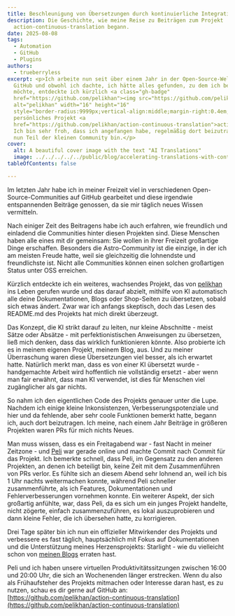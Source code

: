 ```yaml
---
title: Beschleunigung von Übersetzungen durch kontinuierliche Integration
description: Die Geschichte, wie meine Reise zu Beiträgen zum Projekt
  action-continuous-translation begann.
date: 2025-08-08
tags:
  - Automation
  - GitHub
  - Plugins
authors:
  - trueberryless
excerpt: <p>Ich arbeite nun seit über einem Jahr in der Open-Source-Welt auf
  GitHub und obwohl ich dachte, ich hätte alles gefunden, zu dem ich beitragen
  möchte, entdeckte ich kürzlich <a class="gh-badge"
  href="https://github.com/pelikhan"><img src="https://github.com/pelikhan.png"
  alt="pelikhan" width="16" height="16"
  style="border-radius:9999px;vertical-align:middle;margin-right:0.4em;">Pelis</a>
  persönliches Projekt <a
  href="https://github.com/pelikhan/action-continuous-translation">action-continuous-translation</a>.
  Ich bin sehr froh, dass ich angefangen habe, regelmäßig dort beizutragen und
  nun Teil der kleinen Community bin.</p>
cover:
  alt: A beautiful cover image with the text "AI Translations"
  image: ../../../../../public/blog/accelerating-translations-with-continuous-integration.png
tableOfContents: false

---
```


Im letzten Jahr habe ich in meiner Freizeit viel in verschiedenen Open-Source-Communities auf GitHub gearbeitet und diese irgendwie entspannenden Beiträge genossen, da sie mir täglich neues Wissen vermitteln.

Nach einiger Zeit des Beitragens habe ich auch erfahren, wie freundlich und einladend die Communities hinter diesen Projekten sind. Diese Menschen haben alle eines mit dir gemeinsam: Sie wollen in ihrer Freizeit großartige Dinge erschaffen. Besonders die Astro-Community ist die einzige, in der ich am meisten Freude hatte, weil sie gleichzeitig die lohnendste und freundlichste ist. Nicht alle Communities können einen solchen großartigen Status unter OSS erreichen.

Kürzlich entdeckte ich ein weiteres, wachsendes Projekt, das von [pelikhan](https://github.com/pelikhan) ins Leben gerufen wurde und das darauf abzielt, mithilfe von KI automatisch alle deine Dokumentationen, Blogs oder Shop-Seiten zu übersetzen, sobald sich etwas ändert. Zwar war ich anfangs skeptisch, doch das Lesen des README.md des Projekts hat mich direkt überzeugt.

Das Konzept, die KI strikt darauf zu leiten, nur kleine Abschnitte - meist Sätze oder Absätze - mit perfektionistischen Anweisungen zu übersetzen, ließ mich denken, dass das wirklich funktionieren könnte. Also probierte ich es in meinem eigenen Projekt, meinem Blog, aus. Und zu meiner Überraschung waren diese Übersetzungen viel besser, als ich erwartet hatte. Natürlich merkt man, dass es von einer KI übersetzt wurde - handgemachte Arbeit wird hoffentlich nie vollständig ersetzt - aber wenn man fair erwähnt, dass man KI verwendet, ist dies für Menschen viel zugänglicher als gar nichts.

So nahm ich den eigentlichen Code des Projekts genauer unter die Lupe. Nachdem ich einige kleine Inkonsistenzen, Verbesserungspotenziale und hier und da fehlende, aber sehr coole Funktionen bemerkt hatte, begann ich, auch dort beizutragen. Ich meine, nach einem Jahr Beiträge in größeren Projekten waren PRs für mich nichts Neues.

Man muss wissen, dass es ein Freitagabend war - fast Nacht in meiner Zeitzone - und [Peli](https://github.com/pelikhan) war gerade online und machte Commit nach Commit für das Projekt. Ich bemerkte schnell, dass Peli, im Gegensatz zu den anderen Projekten, an denen ich beteiligt bin, keine Zeit mit dem Zusammenführen von PRs verlor. Es fühlte sich an diesem Abend sehr lohnend an, weil ich bis 1 Uhr nachts weitermachen konnte, während Peli schneller zusammenführte, als ich Features, Dokumentationen und Fehlerverbesserungen vornehmen konnte. Ein weiterer Aspekt, der sich großartig anfühlte, war, dass Peli, da es sich um ein junges Projekt handelte, nicht zögerte, einfach zusammenzuführen, es lokal auszuprobieren und dann kleine Fehler, die ich übersehen hatte, zu korrigieren.

Drei Tage später bin ich nun ein offizieller Mitwirkender des Projekts und verbessere es fast täglich, hauptsächlich mit Fokus auf Dokumentationen und die Unterstützung meines Herzensprojekts: Starlight - wie du vielleicht schon von [meinen Blogs](../../blog/tags/starlight/) erraten hast.

Peli und ich haben unsere virtuellen Produktivitätssitzungen zwischen 16:00 und 20:00 Uhr, die sich an Wochenenden länger erstrecken. Wenn du also als Frühaufsteher des Projekts mitmachen oder Interesse daran hast, es zu nutzen, schau es dir gerne auf GitHub an: [https://github.com/pelikhan/action-continuous-translation](https://github.com/pelikhan/action-continuous-translation)
